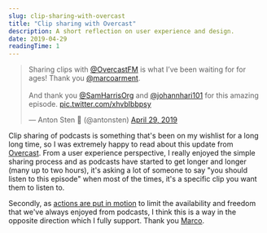 ```yaml
---
slug: clip-sharing-with-overcast
title: "Clip sharing with Overcast"
description: A short reflection on user experience and design.
date: 2019-04-29
readingTime: 1
---
```


<blockquote class="twitter-tweet"><p lang="en" dir="ltr">Sharing clips with ⁦<a href="https://twitter.com/OvercastFM?ref_src=twsrc%5Etfw">@OvercastFM</a>⁩ is what I’ve been waiting for for ages! Thank you ⁦<a href="https://twitter.com/marcoarment?ref_src=twsrc%5Etfw">@marcoarment</a>⁩. <br /><br />And thank you ⁦<a href="https://twitter.com/SamHarrisOrg?ref_src=twsrc%5Etfw">@SamHarrisOrg</a>⁩ and ⁦<a href="https://twitter.com/johannhari101?ref_src=twsrc%5Etfw">@johannhari101</a>⁩ for this amazing episode. <a href="https://t.co/xhvbIbbpsy">pic.twitter.com/xhvbIbbpsy</a></p>&mdash; Anton Sten 🐶 (@antonsten) <a href="https://twitter.com/antonsten/status/1122767294726328320?ref_src=twsrc%5Etfw">April 29, 2019</a></blockquote> <script async src="https://platform.twitter.com/widgets.js" charset="utf-8"></script>

Clip sharing of podcasts is something that's been on my wishlist for a long long time, so I was extremely happy to read about this update from <a href="https://marco.org/2019/04/27/overcast-clip-sharing">Overcast</a>. From a user experience perspective, I really enjoyed the simple sharing process and as podcasts have started to get longer and longer (many up to two hours), it's asking a lot of someone to say "you should listen to this episode" when most of the times, it's a specific clip you want them to listen to.

Secondly, as <a href="https://www.theverge.com/2019/4/22/18510897/luminary-podcast-app-launch-the-daily-gimlet-media-spotify">actions are put in motion</a> to limit the availability and freedom that we've always enjoyed from podcasts, I think this is a way in the opposite direction which I fully support. Thank you <a href="https://marco.org">Marco</a>.